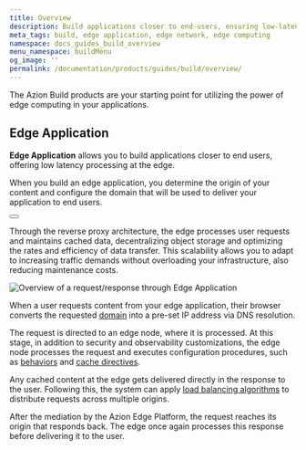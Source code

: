 ```yaml
---
title: Overview
description: Build applications closer to end-users, ensuring low-latency processing at the edge.
meta_tags: build, edge application, edge network, edge computing
namespace: docs_guides_build_overview
menu_namespace: buildMenu
og_image: ''
permalink: /documentation/products/guides/build/overview/
---
```



The Azion Build products are your starting point for utilizing the power of edge computing in your applications.

## Edge Application

**Edge Application** allows you to build applications closer to end users, offering low latency processing at the edge. 

When you build an edge application, you determine the origin of your content and configure the domain that will be used to deliver your application to end users. 

<Button href="/en/documentation/products/edge-application/" variant="secondary" text="Go to Edge Application documentation"></Button>

Through the reverse proxy architecture, the edge processes user requests and maintains cached data, decentralizing object storage and optimizing the rates and efficiency of data transfer. This scalability allows you to adapt to increasing traffic demands without overloading your infrastructure, also reducing maintenance costs.

![Overview of a request/response through Edge Application](/assets/docs/images/uploads/edge-app-overview.png)

When a user requests content from your edge application, their browser converts the requested [domain](/en/documentation/products/edge-application/domains/) into a pre-set IP address via DNS resolution.

The request is directed to an edge node, where it is processed. At this stage, in addition to security and observability customizations, the edge node processes the request and executes configuration procedures, such as [behaviors](/en/documentation/products/edge-application/rules-engine/) and [cache directives](/en/documentation/products/edge-application/cache-settings/).

Any cached content at the edge gets delivered directly in the response to the user. Following this, the system can apply [load balancing algorithms](/en/documentation/products/edge-application/load-balancer/) to distribute requests across multiple origins.

After the mediation by the Azion Edge Platform, the request reaches its origin that responds back. The edge once again processes this response before delivering it to the user.
